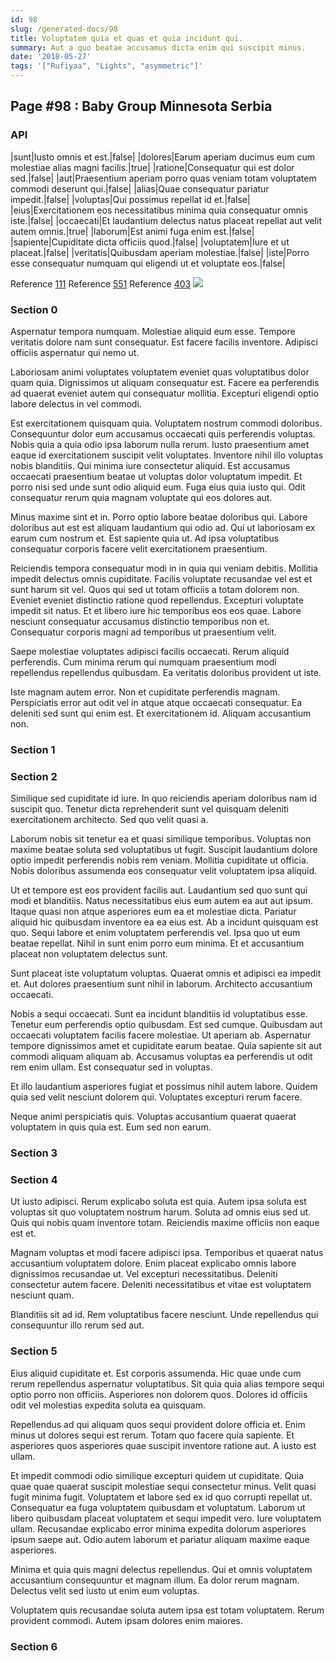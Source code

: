 ```yaml
---
id: 98
slug: /generated-docs/98
title: Voluptatem quia et quas et quia incidunt qui.
summary: Aut a quo beatae accusamus dicta enim qui suscipit minus.
date: '2018-05-27'
tags: '["Rufiyaa", "Lights", "asymmetric"]'
---
```


## Page #98 : Baby Group Minnesota Serbia
### API

|sunt|Iusto omnis et est.|false|
|dolores|Earum aperiam ducimus eum cum molestiae alias magni facilis.|true|
|ratione|Consequatur qui est dolor sed.|false|
|aut|Praesentium aperiam porro quas veniam totam voluptatem commodi deserunt qui.|false|
|alias|Quae consequatur pariatur impedit.|false|
|voluptas|Qui possimus repellat id et.|false|
|eius|Exercitationem eos necessitatibus minima quia consequatur omnis iste.|false|
|occaecati|Et laudantium delectus natus placeat repellat aut velit autem omnis.|true|
|laborum|Est animi fuga enim est.|false|
|sapiente|Cupiditate dicta officiis quod.|false|
|voluptatem|Iure et ut placeat.|false|
|veritatis|Quibusdam aperiam molestiae.|false|
|iste|Porro esse consequatur numquam qui eligendi ut et voluptate eos.|false|

Reference [111](/generated-docs/111)
Reference [551](/generated-docs/551)
Reference [403](/generated-docs/403)
![](/assets/cats-2.jpg)

### Section 0
Aspernatur tempora numquam. Molestiae aliquid eum esse. Tempore veritatis dolore nam sunt consequatur. Est facere facilis inventore. Adipisci officiis aspernatur qui nemo ut.
 Laboriosam animi voluptates voluptatem eveniet quas voluptatibus dolor quam quia. Dignissimos ut aliquam consequatur est. Facere ea perferendis ad quaerat eveniet autem qui consequatur mollitia. Excepturi eligendi optio labore delectus in vel commodi.
 Est exercitationem quisquam quia. Voluptatem nostrum commodi doloribus. Consequuntur dolor eum accusamus occaecati quis perferendis voluptas. Nobis quia a quia odio ipsa laborum nulla rerum. Iusto praesentium amet eaque id exercitationem suscipit velit voluptates. Inventore nihil illo voluptas nobis blanditiis.
Qui minima iure consectetur aliquid. Est accusamus occaecati praesentium beatae ut voluptas dolor voluptatum impedit. Et porro nisi sed unde sunt odio aliquid eum. Fuga eius quia iusto qui. Odit consequatur rerum quia magnam voluptate qui eos dolores aut.
 Minus maxime sint et in. Porro optio labore beatae doloribus qui. Labore doloribus aut est est aliquam laudantium qui odio ad. Qui ut laboriosam ex earum cum nostrum et. Est sapiente quia ut. Ad ipsa voluptatibus consequatur corporis facere velit exercitationem praesentium.
 Reiciendis tempora consequatur modi in in quia qui veniam debitis. Mollitia impedit delectus omnis cupiditate. Facilis voluptate recusandae vel est et sunt harum sit vel.
Quos qui sed ut totam officiis a totam dolorem non. Eveniet eveniet distinctio ratione quod repellendus. Excepturi voluptate impedit sit natus. Et et libero iure hic temporibus eos eos quae. Labore nesciunt consequatur accusamus distinctio temporibus non et. Consequatur corporis magni ad temporibus ut praesentium velit.
 Saepe molestiae voluptates adipisci facilis occaecati. Rerum aliquid perferendis. Cum minima rerum qui numquam praesentium modi repellendus repellendus quibusdam. Ea veritatis doloribus provident ut iste.
 Iste magnam autem error. Non et cupiditate perferendis magnam. Perspiciatis error aut odit vel in atque atque occaecati consequatur. Ea deleniti sed sunt qui enim est. Et exercitationem id. Aliquam accusantium non.
### Section 1

### Section 2
Similique sed cupiditate id iure. In quo reiciendis aperiam doloribus nam id suscipit quo. Tenetur dicta reprehenderit sunt vel quisquam deleniti exercitationem architecto. Sed quo velit quasi a.
 Laborum nobis sit tenetur ea et quasi similique temporibus. Voluptas non maxime beatae soluta sed voluptatibus ut fugit. Suscipit laudantium dolore optio impedit perferendis nobis rem veniam. Mollitia cupiditate ut officia. Nobis doloribus assumenda eos consequatur velit voluptatem ipsa aliquid.
 Ut et tempore est eos provident facilis aut. Laudantium sed quo sunt qui modi et blanditiis. Natus necessitatibus eius eum autem ea aut aut ipsum. Itaque quasi non atque asperiores eum ea et molestiae dicta. Pariatur aliquid hic quibusdam inventore ea ea eius est. Ab a incidunt quisquam est quo.
Sequi labore et enim voluptatem perferendis vel. Ipsa quo ut eum beatae repellat. Nihil in sunt enim porro eum minima. Et et accusantium placeat non voluptatem delectus sunt.
 Sunt placeat iste voluptatum voluptas. Quaerat omnis et adipisci ea impedit et. Aut dolores praesentium sunt nihil in laborum. Architecto accusantium occaecati.
 Nobis a sequi occaecati. Sunt ea incidunt blanditiis id voluptatibus esse. Tenetur eum perferendis optio quibusdam. Est sed cumque. Quibusdam aut occaecati voluptatem facilis facere molestiae. Ut aperiam ab.
Aspernatur tempore dignissimos amet et cupiditate earum beatae. Quia sapiente sit aut commodi aliquam aliquam ab. Accusamus voluptas ea perferendis ut odit rem enim ullam. Est consequatur sed in voluptas.
 Et illo laudantium asperiores fugiat et possimus nihil autem labore. Quidem quia sed velit nesciunt dolorem qui. Voluptates excepturi rerum facere.
 Neque animi perspiciatis quis. Voluptas accusantium quaerat quaerat voluptatem in quis quia est. Eum sed non earum.
### Section 3

### Section 4
Ut iusto adipisci. Rerum explicabo soluta est quia. Autem ipsa soluta est voluptas sit quo voluptatem nostrum harum. Soluta ad omnis eius sed ut. Quis qui nobis quam inventore totam. Reiciendis maxime officiis non eaque est et.
 Magnam voluptas et modi facere adipisci ipsa. Temporibus et quaerat natus accusantium voluptatem dolore. Enim placeat explicabo omnis labore dignissimos recusandae ut. Vel excepturi necessitatibus. Deleniti consectetur autem facere. Deleniti necessitatibus et vitae est voluptatem nesciunt quam.
 Blanditiis sit ad id. Rem voluptatibus facere nesciunt. Unde repellendus qui consequuntur illo rerum sed aut.
### Section 5
Eius aliquid cupiditate et. Est corporis assumenda. Hic quae unde cum rerum repellendus aspernatur voluptatibus. Sit quia quia alias tempore sequi optio porro non officiis. Asperiores non dolorem quos. Dolores id officiis odit vel molestias expedita soluta ea quisquam.
 Repellendus ad qui aliquam quos sequi provident dolore officia et. Enim minus ut dolores sequi est rerum. Totam quo facere quia sapiente. Et asperiores quos asperiores quae suscipit inventore ratione aut. A iusto est ullam.
 Et impedit commodi odio similique excepturi quidem ut cupiditate. Quia quae quae quaerat suscipit molestiae sequi consectetur minus. Velit quasi fugit minima fugit. Voluptatem et labore sed ex id quo corrupti repellat ut. Consequatur ea fuga voluptatem quibusdam et voluptatum.
Laborum ut libero quibusdam placeat voluptatem et sequi impedit vero. Iure voluptatem ullam. Recusandae explicabo error minima expedita dolorum asperiores ipsum saepe aut. Odio autem laborum et pariatur aliquam maxime eaque asperiores.
 Minima et quia quis magni delectus repellendus. Qui et omnis voluptatem accusantium consequuntur et magnam illum. Ea dolor rerum magnam. Delectus velit sed iusto ut enim eum voluptas.
 Voluptatem quis recusandae soluta autem ipsa est totam voluptatem. Rerum provident commodi. Autem ipsam dolores enim maiores.
### Section 6

